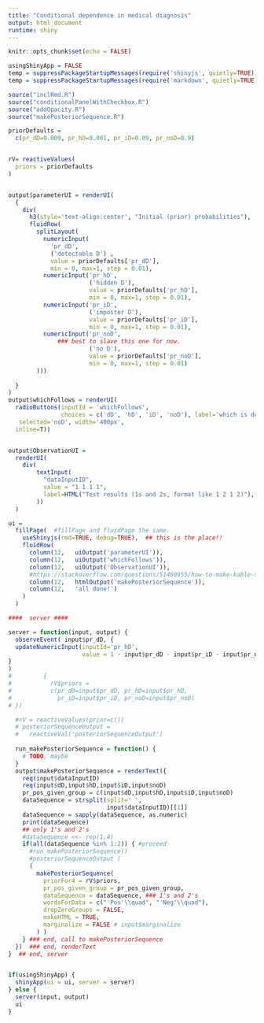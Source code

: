 ```yaml
---
title: "Conditional dependence in medical diagnosis"
output: html_document
runtime: shiny
---
```


<!-- 
To Deploy: 
Click Run document, then in upper right: "Republish"
Or, 
rsconnect::deployApp(appFiles = 
c('simplebayesdecision-fancy.Rmd', 'inclRmd.R',
'conditionalPanelWithCheckbox.R','addOpacity.R',
'simplebayesdecision-info.Rmd', "simplebayesdecision.R" 
, "gerdPlot.R" 
, "gerdPlot2.R"  )) 
-->

```r
knitr::opts_chunk$set(echo = FALSE)
```

```r
usingShinyApp = FALSE
temp = suppressPackageStartupMessages(require('shinyjs', quietly=TRUE))
temp = suppressPackageStartupMessages(require('markdown', quietly=TRUE))

source("inclRmd.R")
source("conditionalPanelWithCheckbox.R")
source("addOpacity.R")
source("makePosteriorSequence.R")


```

```r
priorDefaults = 
  c(pr_dD=0.009, pr_hD=0.001, pr_iD=0.09, pr_noD=0.9)


rV= reactiveValues(
  priors = priorDefaults
)  


output$parameterUI = renderUI(
  {
    div(
      h3(style='text-align:center', "Initial (prior) probabilities"),
      fluidRow(
        splitLayout(
          numericInput(
            'pr_dD',
            ('detectable D') ,
            value = priorDefaults['pr_dD'],
            min = 0, max=1, step = 0.01),
          numericInput('pr_hD',
                       ('hidden D'),
                       value = priorDefaults['pr_hD'],
                       min = 0, max=1, step = 0.01),
          numericInput('pr_iD',
                       ('imposter D'),
                       value = priorDefaults['pr_iD'],
                       min = 0, max=1, step = 0.01),
          numericInput('pr_noD',  
              ### best to slave this one for now.
                       ('no D'),
                       value = priorDefaults['pr_noD'],
                       min = 0, max=1, step = 0.01)
        )))
    
  }
)
output$whichFollows = renderUI(
  radioButtons(inputId = 'whichFollows', 
               choices = c('dD', 'hD', 'iD', 'noD'), label='which is dependent',
   selected='noD', width='400px',
  inline=T))


output$ObservationUI = 
  renderUI(
    div(
        textInput(
          "dataInputID",
          value = "1 1 1 1",
          label=HTML("Test results (1s and 2s, format like 1 2 1 2)"),
        ))
  )
```

```r

ui = 
  fillPage(  #fillPage and fluidPage the same.
    useShinyjs(rmd=TRUE, debug=TRUE),  ## this is the place!!
    fluidRow(
      column(12,   uiOutput('parameterUI')), 
      column(12,   uiOutput('whichFollows')),
      column(12,   uiOutput('ObservationUI')), 
      #https://stackoverflow.com/questions/51460955/how-to-make-kable-table-reactive-in-shiny-app-shiny-kable
      column(12,   htmlOutput('makePosteriorSequence')),
      column(12,   'all done!')
    )
  )

```

```r
####  server ####

server = function(input, output) {
  observeEvent( input$pr_dD, {
  updateNumericInput(inputId='pr_hD', 
                     value = 1 - input$pr_dD - input$pr_iD - input$pr_noD  )
}
)
#         {
#           rV$priors =
#           c(pr_dD=input$pr_dD, pr_hD=input$pr_hD,
#             pr_iD=input$pr_iD, pr_noD=input$pr_noD)
# })

  #rV = reactiveValues(prior=c())
  # posteriorSequenceOutput =
  #   reactiveVal('posteriorSequenceOutput')
  
  run_makePosteriorSequence = function() {
    # TODO, maybe
  }
  output$makePosteriorSequence = renderText({
    req(input$dataInputID)
    req(input$dD,input$hD,input$iD,input$noD)
    pr_pos_given_group = c(input$dD,input$hD,input$iD,input$noD)
    dataSequence = strsplit(split=' ',
                            input$dataInputID)[[1]]
    dataSequence = sapply(dataSequence, as.numeric)
    print(dataSequence)
    ## only 1's and 2's
    #dataSequence <<- rep(1,4)
    if(all(dataSequence %in% 1:2)) { #proceed
      #run_makePosteriorSequence()
      #posteriorSequenceOutput ( 
      (
        makePosteriorSequence(
          priorFor4 = rV$priors,
          pr_pos_given_group = pr_pos_given_group,
          dataSequence = dataSequence, ### 1's and 2's
          wordsForData = c("'Pos'\\quad", "'Neg'\\quad"),
          dropZeroGroups = FALSE,
          makeHTML = TRUE, 
          marginalize = FALSE # input$marginalize
        ) ) 
    } ### end, call to makePosteriorSequence
  })  ### end, renderText 
}  ## end, server


if(usingShinyApp) {
  shinyApp(ui = ui, server = server)
} else {
  server(input, output)
  ui
}


```

